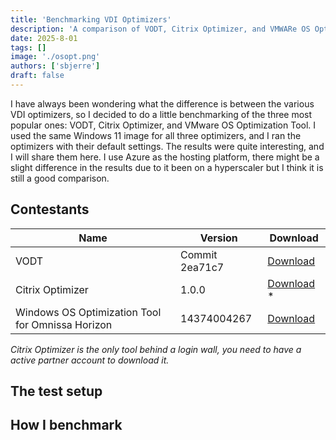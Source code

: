 ```yaml
---
title: 'Benchmarking VDI Optimizers'
description: 'A comparison of VODT, Citrix Optimizer, and VMWARe OS Optimization Tool'
date: 2025-8-01
tags: []
image: './osopt.png'
authors: ['sbjerre']
draft: false
---
```


I have always been wondering what the difference is between the various VDI optimizers, so I decided to do a little benchmarking of the three most popular ones: VODT, Citrix Optimizer, and VMware OS Optimization Tool.
I used the same Windows 11 image for all three optimizers, and I ran the optimizers with their default settings. The results were quite interesting, and I will share them here.
I use Azure as the hosting platform, there might be a slight difference in the results due to it been on a hyperscaler but I think it is still a good comparison.

## Contestants

| Name | Version | Download |
| --- | --- | --- |
| VODT | Commit 2ea71c7 | [Download](https://github.com/The-Virtual-Desktop-Team/Virtual-Desktop-Optimization-Tool) |
| Citrix Optimizer | 1.0.0 | [Download](https://www.citrix.com/downloads/citrix-tools/citrixtoolspage/CitrixOptimizerTool.html) * |
| Windows OS Optimization Tool for Omnissa Horizon | 14374004267 | [Download](https://customerconnect.omnissa.com/downloads/details?downloadGroup=CART_OSOT_1_2_HZN_2503&productId=1604&rPId=118992) |

*Citrix Optimizer is the only tool behind a login wall, you need to have a active partner account to download it.*

## The test setup

## How I benchmark